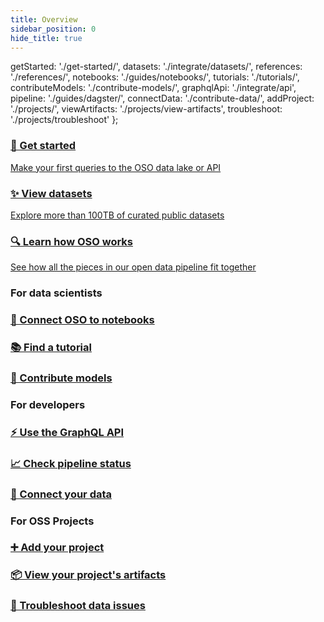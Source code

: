 ```yaml
---
title: Overview
sidebar_position: 0
hide_title: true
---
```


  getStarted: './get-started/',
  datasets: './integrate/datasets/',
  references: './references/',
  notebooks: './guides/notebooks/',
  tutorials: './tutorials/',
  contributeModels: './contribute-models/',
  graphqlApi: './integrate/api',
  pipeline: './guides/dagster/',
  connectData: './contribute-data/',
  addProject: './projects/',
  viewArtifacts: './projects/view-artifacts',
  troubleshoot: './projects/troubleshoot'
};

<div className="cards-container">
  <a href={paths.getStarted} className="card">
    <h3>🌱 Get started</h3>
    <p>Make your first queries to the OSO data lake or API</p>
  </a>
  <a href={paths.datasets} className="card">
    <h3>✨ View datasets</h3>
    <p>Explore more than 100TB of curated public datasets</p>
  </a>
  <a href={paths.references} className="card">
    <h3>🔍 Learn how OSO works</h3>
    <p>See how all the pieces in our open data pipeline fit together</p>
  </a>
</div>

<div className="use-cases-container">
  <div className="use-case-column">
    <h3>For data scientists</h3>
    <div className="use-case-cards">
      <a href={paths.notebooks} className="mini-card">
        <h3>📓 Connect OSO to notebooks</h3>
      </a>
      <a href={paths.tutorials} className="mini-card">
        <h3>📚 Find a tutorial</h3>
      </a>
      <a href={paths.contributeModels} className="mini-card">
        <h3>🤖 Contribute models</h3>
      </a>
    </div>
  </div>

  <div className="use-case-column">
    <h3>For developers</h3>
    <div className="use-case-cards">
      <a href={paths.graphqlApi} className="mini-card">
        <h3>⚡ Use the GraphQL API</h3>
      </a>
      <a href={paths.pipeline} className="mini-card">
        <h3>📈 Check pipeline status</h3>
      </a>
      <a href={paths.connectData} className="mini-card">
        <h3>🔌 Connect your data</h3>
      </a>
    </div>
  </div>

  <div className="use-case-column">
    <h3>For OSS Projects</h3>
    <div className="use-case-cards">
      <a href={paths.addProject} className="mini-card">
        <h3>➕ Add your project</h3>
      </a>
      <a href={paths.viewArtifacts} className="mini-card">
        <h3>📦 View your project's artifacts</h3>
      </a>
      <a href={paths.troubleshoot} className="mini-card">
        <h3>🔧 Troubleshoot data issues</h3>
      </a>
    </div>
  </div>
</div>

<style>
{`
  .cards-container, .use-cases-container {
    display: grid;
    grid-template-columns: 1fr;
    gap: 1rem;
    margin: 1rem 0;
  }

  @media (min-width: 800px) {
    .cards-container, .use-cases-container {
      grid-template-columns: repeat(3, 1fr);
    }
  }

  .card, .mini-card {
    padding: 1rem;
    border: 1px solid #e5e7eb;
    border-radius: 0.5rem;
    display: block;
    text-decoration: none;
    color: inherit;
    transition: transform 0.2s ease-in-out;
  }

  .card:hover, .mini-card:hover {
    transform: translateY(-2px);
    text-decoration: none;
  }

  .card h2, .use-case-column > h3 {
    margin-top: 0;
    font-size: 1.25rem;
    font-weight: 600;
  }

  .mini-card h3 {
    margin: 0;
    font-size: 1rem;
    font-weight: 500;
  }

  .card p {
    margin: 0.75rem 0;
  }

  .use-case-cards {
    display: flex;
    flex-direction: column;
    gap: 1rem;
  }

  .use-case-column > h3 {
    margin-bottom: 1rem;
  }
`}
</style>
